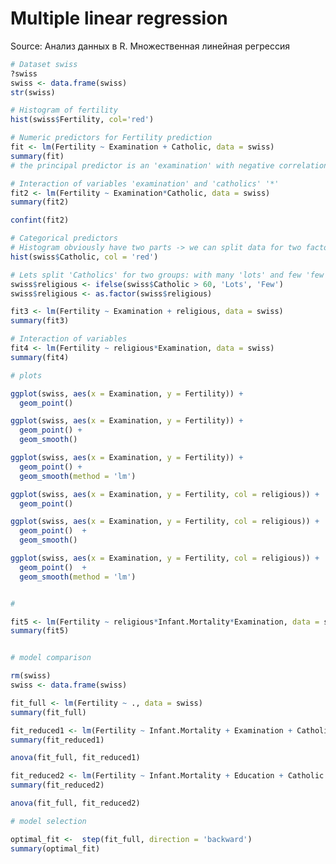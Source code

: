 # Multiple linear regression

Source: Анализ данных в R. Множественная линейная регрессия  

```r
# Dataset swiss
?swiss
swiss <- data.frame(swiss)
str(swiss)

# Histogram of fertility
hist(swiss$Fertility, col='red')

# Numeric predictors for Fertility prediction
fit <- lm(Fertility ~ Examination + Catholic, data = swiss)
summary(fit)
# the principal predictor is an 'examination' with negative correlation.

# Interaction of variables 'examination' and 'catholics' '*'
fit2 <- lm(Fertility ~ Examination*Catholic, data = swiss)
summary(fit2)

confint(fit2)

# Categorical predictors
# Histogram obviously have two parts -> we can split data for two factors
hist(swiss$Catholic, col = 'red')

# Lets split 'Catholics' for two groups: with many 'lots' and few 'few'
swiss$religious <- ifelse(swiss$Catholic > 60, 'Lots', 'Few')
swiss$religious <- as.factor(swiss$religious)

fit3 <- lm(Fertility ~ Examination + religious, data = swiss)
summary(fit3)

# Interaction of variables
fit4 <- lm(Fertility ~ religious*Examination, data = swiss)
summary(fit4)

# plots

ggplot(swiss, aes(x = Examination, y = Fertility)) + 
  geom_point() 

ggplot(swiss, aes(x = Examination, y = Fertility)) + 
  geom_point() + 
  geom_smooth()

ggplot(swiss, aes(x = Examination, y = Fertility)) + 
  geom_point() + 
  geom_smooth(method = 'lm')

ggplot(swiss, aes(x = Examination, y = Fertility, col = religious)) + 
  geom_point() 

ggplot(swiss, aes(x = Examination, y = Fertility, col = religious)) + 
  geom_point()  + 
  geom_smooth()

ggplot(swiss, aes(x = Examination, y = Fertility, col = religious)) + 
  geom_point()  + 
  geom_smooth(method = 'lm')


#

fit5 <- lm(Fertility ~ religious*Infant.Mortality*Examination, data = swiss)
summary(fit5)


# model comparison

rm(swiss)
swiss <- data.frame(swiss)

fit_full <- lm(Fertility ~ ., data = swiss)
summary(fit_full)

fit_reduced1 <- lm(Fertility ~ Infant.Mortality + Examination + Catholic + Education, data = swiss)
summary(fit_reduced1)

anova(fit_full, fit_reduced1)

fit_reduced2 <- lm(Fertility ~ Infant.Mortality + Education + Catholic + Agriculture, data = swiss)
summary(fit_reduced2)

anova(fit_full, fit_reduced2)

# model selection

optimal_fit <-  step(fit_full, direction = 'backward')
summary(optimal_fit)
```
